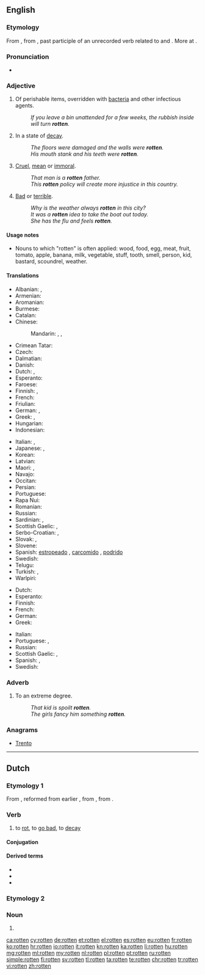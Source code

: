 ==English==

{{wikipedia|dab=rotten}}

===Etymology===
From {{etyl|enm|en}} {{term|roten|lang=enm}}, from {{etyl|non|en}} {{term|rotinn||decayed, rotten|lang=non}}, past participle of an unrecorded verb related to {{etyl|non|-}} {{term|rotna||to rot|lang=non}} and {{etyl|ang|-}} {{term|rotian||to rot|lang=ang}}. More at {{l|en|rot}}.

===Pronunciation===
* {{rhymes|ɒtən}}

===Adjective===
{{en-adj|er|more}}

# Of perishable items, overridden with [[bacteria]] and other infectious agents.
#: ''If you leave a bin unattended for a few weeks, the rubbish inside will turn '''rotten'''.''
# In a state of [[decay]].
#: ''The floors were damaged and the walls were '''rotten'''.''
#: ''His mouth stank and his teeth were '''rotten'''.''
# [[cruel|Cruel]], [[mean]] or [[immoral]].
#: ''That man is a '''rotten''' father.''
#: ''This '''rotten''' policy will create more injustice in this country.''
# [[bad|Bad]] or [[terrible]].
#: ''Why is the weather always '''rotten''' in this city?''
#: ''It was a '''rotten''' idea to take the boat out today.''
#: ''She has the flu and feels '''rotten'''.''

====Usage notes====
* Nouns to which "rotten" is often applied: wood, food, egg, meat, fruit, tomato, apple, banana, milk, vegetable, stuff, tooth, smell, person, kid, bastard, scoundrel, weather.

====Translations====
{{trans-top|decayed, gone bad}}
* Albanian: {{t|sq|kalbur}}, {{t|sq|prishur}}
* Armenian: {{t|hy|փտած|tr=p'taç}}
* Aromanian: {{t|rup|putrid}}
* Burmese: {{t+|my|ပုပ်|tr=pok|sc=Mymr}}
* Catalan: {{t|ca|podrit|m}}
* Chinese:
*: Mandarin: {{t+|cmn|腐爛|sc=Hani}}, {{t+|cmn|腐烂|tr=fǔlàn|sc=Hani}}, {{t+|cmn|腐朽|tr=fǔxiǔ|sc=Hani}}
* Crimean Tatar: {{t|crh|çürük}}
* Czech: {{t|cs|shnilý}}
* Dalmatian: {{t|dlm|muas}}
* Danish: {{t|da|rådden}}
* Dutch: {{t|nl|rot}}, {{t|nl|verrot}}
* Esperanto: {{t|eo|putra}}
* Faroese: {{t|fo|rotin}}
* Finnish: {{t|fi|mädäntynyt}}, {{t+|fi|mätä}}
* French: {{t+|fr|pourri}}
* Friulian: {{t|fur|fraid}}
* German: {{t+|de|faul}}, {{t|de|verfault}}
* Greek: {{t+|el|σάπιος|tr=sápios|sc=Grek}}, {{t+|el|σαθρός|m|tr=sathrós|sc=Grek}}
* Hungarian: {{t+|hu|rohadt}}
* Indonesian: {{t+|id|busuk}}
{{trans-mid}}
* Italian: {{t|it|marcito}}, {{t+|it|marcio}}
* Japanese: {{t|ja|腐った|tr=kusatta}}, {{t+|ja|腐朽|alt=腐朽した|tr=fukyū-shita}}
* Korean: {{t+|ko|썩다|tr=sseokda|sc=Hang}}
* Latvian: {{t|lv|sapuvis}}
* Maori: {{t|mi|piro}}, {{t|mi|manumanuā}} {{qualifier|refers to wood}}
* Navajo: {{t|nv|dláád}}
* Occitan: {{t|oc|poirit}}
* Persian: {{t+|fa|پوسیده|tr=puside|sc=fa-Arab}}
* Portuguese: {{t+|pt|podre}}
* Rapa Nui: {{t|rap|piro}}
* Romanian: {{t|ro|putred}}
* Russian: {{t+|ru|гнилой|tr=gnilój}}
* Sardinian: {{t|sc|fracicu}}, {{t|sc|prudicu}}
* Scottish Gaelic: {{t|gd|grod}}, {{t|gd|lobhte}}
* Serbo-Croatian: {{t|sh|gnjȉo}}, {{t|sh|trȕo}}
* Slovak: {{t|sk|hnilý}}, {{t|sk|zhnitý}}
* Slovene: {{t+|sl|gnil}}
* Spanish: [[estropeado]] {{gloss|of meat}}, [[carcomido]] {{gloss|of wood}}, [[podrido]] {{gloss|smell, of eggs}}
* Swedish: {{t+|sv|rutten}}
* Telugu: {{t+|te|చెడిపోయిన|tr=cedipoyina|sc=Telu}}
* Turkish: {{t+|tr|çürük}}, {{t+|tr|bozuk}}
* Warlpiri: {{t|wbp|puka}}
{{trans-bottom}}

{{trans-top|mean}}
* Dutch: {{t+|nl|gemeen}}
* Esperanto: {{t|eo|aĉa}}
* Finnish: {{t|fi|mädännäinen}}
* French: {{t+|fr|mauvais}}
* German: {{t+|de|scheußlich}}
* Greek: {{t+|el|φαύλος|m|tr=fávlos|sc=Grek}}
{{trans-mid}}
* Italian: {{t+|it|malvagio}}
* Portuguese: {{t+|pt|cruel}}, {{t+|pt|malvado}}
* Russian: {{t+|ru|гадкий|tr=gádkij}}
* Scottish Gaelic: {{t|gd|grod}}, {{t|gd|breun}}
* Spanish: {{t+|es|malo}}, {{t+|es|putrefacto}}
* Swedish: {{t+|sv|rutten}}
{{trans-bottom}}

===Adverb===
{{en-adj}}

# To an extreme degree.
#: ''That kid is spoilt '''rotten'''.''
#: ''The girls fancy him something '''rotten'''.''

===Anagrams===
* [[Trento#English|Trento]]

----

==Dutch==

===Etymology 1===
From {{etyl|dum|nl}} {{term|rotten|lang=dum}}, reformed from earlier {{term|roten|lang=dum}}, from {{etyl|odt|nl}} {{term/t|odt|*roton}}, from {{etyl|gem-pro|nl}} {{term/t|gem-pro|*rutāną}}.

===Verb===
{{nl-verb|rotte|gerot}}

# to [[rot]], to [[go bad]], to [[decay]]

====Conjugation====
{{nl-conj-wk|rot|rotte}}

====Derived terms====
* {{l|nl|doorrotten}}
* {{l|nl|verrotten}}
* {{l|nl|wegrotten}}

===Etymology 2===

===Noun===
{{head|nl}}

# {{nl-noun form of|pl|rot}}

[[ca:rotten]]
[[cy:rotten]]
[[de:rotten]]
[[et:rotten]]
[[el:rotten]]
[[es:rotten]]
[[eu:rotten]]
[[fr:rotten]]
[[ko:rotten]]
[[hr:rotten]]
[[io:rotten]]
[[it:rotten]]
[[kn:rotten]]
[[ka:rotten]]
[[li:rotten]]
[[hu:rotten]]
[[mg:rotten]]
[[ml:rotten]]
[[my:rotten]]
[[nl:rotten]]
[[pl:rotten]]
[[pt:rotten]]
[[ru:rotten]]
[[simple:rotten]]
[[fi:rotten]]
[[sv:rotten]]
[[tl:rotten]]
[[ta:rotten]]
[[te:rotten]]
[[chr:rotten]]
[[tr:rotten]]
[[vi:rotten]]
[[zh:rotten]]